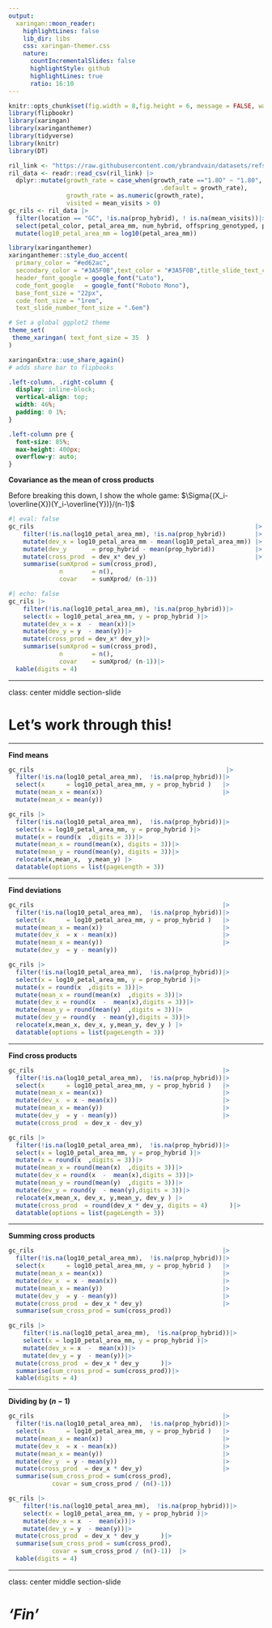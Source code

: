 ```yaml
---
output:
  xaringan::moon_reader:
    highlightLines: false
    lib_dir: libs
    css: xaringan-themer.css
    nature: 
      countIncrementalSlides: false
      highlightStyle: github
      highlightLines: true
      ratio: 16:10
---
```


```r
knitr::opts_chunk$set(fig.width = 8,fig.height = 6, message = FALSE, warning = FALSE, comment = "", cache = FALSE, fig.retina = 2)
library(flipbookr)
library(xaringan)
library(xaringanthemer)
library(tidyverse)
library(knitr)
library(DT)

ril_link <- "https://raw.githubusercontent.com/ybrandvain/datasets/refs/heads/master/clarkia_rils.csv"
ril_data <- readr::read_csv(ril_link) |>
  dplyr::mutate(growth_rate = case_when(growth_rate =="1.8O" ~ "1.80",
                                          .default = growth_rate),  
                growth_rate = as.numeric(growth_rate),
                visited = mean_visits > 0)
gc_rils <- ril_data |>
  filter(location == "GC", !is.na(prop_hybrid), ! is.na(mean_visits))|>
  select(petal_color, petal_area_mm, num_hybrid, offspring_genotyped, prop_hybrid, mean_visits , asd_mm,visited )|>
  mutate(log10_petal_area_mm = log10(petal_area_mm))
```

```r
library(xaringanthemer)
xaringanthemer::style_duo_accent(
  primary_color = "#ed62ac",
  secondary_color = "#3A5F0B",text_color = "#3A5F0B",title_slide_text_color = "#3A5F0B",
  header_font_google = google_font("Lato"),
  code_font_google   = google_font("Roboto Mono"),
  base_font_size = "22px",
  code_font_size = "1rem",
  text_slide_number_font_size = ".6em")

# Set a global ggplot2 theme
theme_set(
 theme_xaringan( text_font_size = 35  )
)

```

```r
xaringanExtra::use_share_again()
# adds share bar to flipbooks
```



```css
.left-column, .right-column {
  display: inline-block;
  vertical-align: top;
  width: 46%;
  padding: 0 1%;
}

.left-column pre {
  font-size: 85%;
  max-height: 400px;
  overflow-y: auto;
}
```

**Covariance as the mean of cross products**  

Before breaking this down, I show the whole game: $\Sigma{(X_i-\overline{X})(Y_i-\overline{Y})}/(n-1)$


```r
#| eval: false
gc_rils                                                             |>
    filter(!is.na(log10_petal_area_mm), !is.na(prop_hybrid))        |>
    mutate(dev_x = log10_petal_area_mm - mean(log10_petal_area_mm)) |>
    mutate(dev_y       = prop_hybrid - mean(prop_hybrid))           |>
    mutate(cross_prod  = dev_x* dev_y)                              |>
    summarise(sumXprod = sum(cross_prod),
              n        = n(),
              covar    = sumXprod/ (n-1))
```

```r
#| echo: false
gc_rils |>
    filter(!is.na(log10_petal_area_mm), !is.na(prop_hybrid))|>
    select(x = log10_petal_area_mm, y = prop_hybrid )|>
    mutate(dev_x = x  -  mean(x))|>
    mutate(dev_y = y  - mean(y))|>
    mutate(cross_prod = dev_x* dev_y)|>
    summarise(sumXprod = sum(cross_prod),
              n        = n(),
              covar    = sumXprod/ (n-1))|>
  kable(digits = 4)
```

---



class: center middle section-slide

# Let's work through this!  




---

**Find means**   


```r
gc_rils                                                     |>
  filter(!is.na(log10_petal_area_mm),  !is.na(prop_hybrid))|>
  select(x      = log10_petal_area_mm, y = prop_hybrid )   |>
  mutate(mean_x = mean(x))                                 |>
  mutate(mean_x = mean(y)) 
```



```r
gc_rils |>
  filter(!is.na(log10_petal_area_mm),  !is.na(prop_hybrid))|>
  select(x = log10_petal_area_mm, y = prop_hybrid )|>
  mutate(x = round(x  ,digits = 3))|>
  mutate(mean_x = round(mean(x), digits = 3))|>
  mutate(mean_y = round(mean(y), digits = 3))|>
  relocate(x,mean_x,  y,mean_y) |>
  datatable(options = list(pageLength = 3))
```



---

**Find deviations**   


```r
gc_rils                                                    |>
  filter(!is.na(log10_petal_area_mm),  !is.na(prop_hybrid))|>
  select(x      = log10_petal_area_mm, y = prop_hybrid )   |>
  mutate(mean_x = mean(x))                                 |>
  mutate(dev_x  = x - mean(x))                             |>
  mutate(mean_x = mean(y))                                 |>
  mutate(dev_y  = y - mean(y))
```



```r
gc_rils |>
  filter(!is.na(log10_petal_area_mm),  !is.na(prop_hybrid))|>
  select(x = log10_petal_area_mm, y = prop_hybrid )|>
  mutate(x = round(x  ,digits = 3))|>
  mutate(mean_x = round(mean(x)  ,digits = 3))|>
  mutate(dev_x = round(x  -  mean(x),digits = 3))|>
  mutate(mean_y = round(mean(y)  ,digits = 3))|>
  mutate(dev_y = round(y  - mean(y),digits = 3))|>
  relocate(x,mean_x, dev_x, y,mean_y, dev_y ) |>
  datatable(options = list(pageLength = 3))
```


---

**Find cross products**   


```r
gc_rils                                                    |>
  filter(!is.na(log10_petal_area_mm),  !is.na(prop_hybrid))|>
  select(x      = log10_petal_area_mm, y = prop_hybrid )   |>
  mutate(mean_x = mean(x))                                 |>
  mutate(dev_x  = x - mean(x))                             |>
  mutate(mean_x = mean(y))                                 |>
  mutate(dev_y  = y - mean(y))                             |>
  mutate(cross_prod  = dev_x - dev_y)                       

```



```r
gc_rils |>
  filter(!is.na(log10_petal_area_mm),  !is.na(prop_hybrid))|>
  select(x = log10_petal_area_mm, y = prop_hybrid )|>
  mutate(x = round(x  ,digits = 3))|>
  mutate(mean_x = round(mean(x)  ,digits = 3))|>
  mutate(dev_x = round(x  -  mean(x),digits = 3))|>
  mutate(mean_y = round(mean(y)  ,digits = 3))|>
  mutate(dev_y = round(y  - mean(y),digits = 3))|>
  relocate(x,mean_x, dev_x, y,mean_y, dev_y ) |>
  mutate(cross_prod  = round(dev_x * dev_y, digits = 4)      )|>
  datatable(options = list(pageLength = 3))
```


---

**Summing cross products**   


```r
gc_rils                                                    |>
  filter(!is.na(log10_petal_area_mm),  !is.na(prop_hybrid))|>
  select(x      = log10_petal_area_mm, y = prop_hybrid )   |>
  mutate(mean_x = mean(x))                                 |>
  mutate(dev_x  = x - mean(x))                             |>
  mutate(mean_x = mean(y))                                 |>
  mutate(dev_y  = y - mean(y))                             |>
  mutate(cross_prod  = dev_x * dev_y)                      |>
  summarise(sum_cross_prod = sum(cross_prod))

```



```r
gc_rils |>
    filter(!is.na(log10_petal_area_mm),  !is.na(prop_hybrid))|>
    select(x = log10_petal_area_mm, y = prop_hybrid )|>
    mutate(dev_x = x  -  mean(x))|>
    mutate(dev_y = y  - mean(y))|>
  mutate(cross_prod  = dev_x * dev_y      )|>
  summarise(sum_cross_prod = sum(cross_prod))|>
  kable(digits = 4)
```

---

**Dividing by  $(n - 1)$**   

```r
gc_rils                                                    |>
  filter(!is.na(log10_petal_area_mm),  !is.na(prop_hybrid))|>
  select(x      = log10_petal_area_mm, y = prop_hybrid )   |>
  mutate(mean_x = mean(x))                                 |>
  mutate(dev_x  = x - mean(x))                             |>
  mutate(mean_x = mean(y))                                 |>
  mutate(dev_y  = y - mean(y))                             |>
  mutate(cross_prod  = dev_x * dev_y)                      |>
  summarise(sum_cross_prod = sum(cross_prod),
            covar = sum_cross_prod / (n()-1))              

```



```r
gc_rils |>
    filter(!is.na(log10_petal_area_mm),  !is.na(prop_hybrid))|>
    select(x = log10_petal_area_mm, y = prop_hybrid )|>
    mutate(dev_x = x  -  mean(x))|>
    mutate(dev_y = y  - mean(y))|>
  mutate(cross_prod  = dev_x * dev_y      )|>
  summarise(sum_cross_prod = sum(cross_prod),
            covar = sum_cross_prod / (n()-1))  |>
  kable(digits = 4)
```


---



class: center middle section-slide

# *'Fin'*


